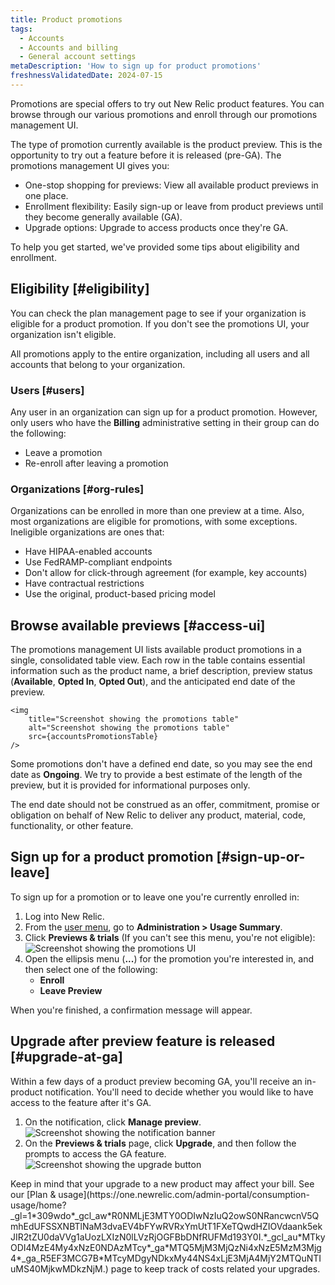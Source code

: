 ```yaml
---
title: Product promotions 
tags:
  - Accounts
  - Accounts and billing
  - General account settings
metaDescription: 'How to sign up for product promotions'
freshnessValidatedDate: 2024-07-15 
---
```









Promotions are special offers to try out New Relic product features. You can browse through our various promotions and enroll through our promotions management UI. 

The type of promotion currently available is the product preview. This is the opportunity to try out a feature before it is released (pre-GA). The promotions management UI gives you:

* One-stop shopping for previews: View all available product previews in one place.
* Enrollment flexibility: Easily sign-up or leave from product previews until they become generally available (GA).
* Upgrade options: Upgrade to access products once they're GA.

To help you get started, we've provided some tips about eligibility and enrollment.

## Eligibility [#eligibility]

You can check the plan management page to see if your organization is eligible for a product promotion. If you don't see the promotions UI, your organization isn't eligible.

All promotions apply to the entire organization, including all users and all accounts that belong to your organization.

### Users [#users]

Any user in an organization can sign up for a product promotion. However, only users who have the **Billing** administrative setting in their group can do the following: 

* Leave a promotion 
* Re-enroll after leaving a promotion

### Organizations [#org-rules]

Organizations can be enrolled in more than one preview at a time. Also, most organizations are eligible for promotions, with some exceptions. Ineligible organizations are ones that: 

* Have HIPAA-enabled accounts
* Use FedRAMP-compliant endpoints
* Don't allow for click-through agreement (for example, key accounts) 
* Have contractual restrictions
* Use the original, product-based pricing model

## Browse available previews [#access-ui]

The promotions management UI lists available product promotions in a single, consolidated table view. Each row in the table contains essential information such as the product name, a brief description, preview status (**Available**, **Opted In**, **Opted Out**), and the anticipated end date of the preview. 

    <img
        title="Screenshot showing the promotions table"
        alt="Screenshot showing the promotions table"
        src={accountsPromotionsTable}
    />

Some promotions don't have a defined end date, so you may see the end date as **Ongoing**. We try to provide a best estimate of the length of the preview, but it is provided for informational purposes only.

<Callout variant="important">
  The end date should not be construed as an offer, commitment, promise or obligation on behalf of New Relic to deliver any product, material, code, functionality, or other feature.
</Callout>

## Sign up for a product promotion [#sign-up-or-leave]

To sign up for a promotion or to leave one you're currently enrolled in: 

1. Log into New Relic.
2. From the [user menu](/docs/accounts/accounts-billing/general-account-settings/intro-account-settings), go to **Administration > Usage Summary**.
3. Click **Previews & trials** (If you can't see this menu, you're not eligible):
    <img
        title="Screenshot showing the promotions UI"
        alt="Screenshot showing the promotions UI"
        src={accountsPreviewsandTrials}
    />
4. Open the ellipsis menu (**...**) for the promotion you're interested in, and then select one of the following:
    * **Enroll**
    * **Leave Preview**

When you're finished, a confirmation message will appear. 

## Upgrade after preview feature is released [#upgrade-at-ga]

Within a few days of a product preview becoming GA, you'll receive an in-product notification. You'll need to decide whether you would like to have access to the feature after it's GA.

1. On the notification, click **Manage preview**.
    <img
        title="Screenshot showing the notification banner"
        alt="Screenshot showing the notification banner"
        src={accountsManagePreview}
    />
2. On the **Previews & trials** page, click **Upgrade**, and then follow the prompts to access the GA feature.
    <img
        title="Screenshot showing the upgrade button"
        alt="Screenshot showing the upgrade button"
        src={accountsPromoUpgradeButton}
    />

<Callout variant="tip">
  Keep in mind that your upgrade to a new product may affect your bill. See our [Plan & usage](https://one.newrelic.com/admin-portal/consumption-usage/home?_gl=1*309wdo*_gcl_aw*R0NMLjE3MTY0ODIwNzIuQ2owS0NRancwcnV5QmhEdUFSSXNBTlNaM3dvaEV4bFYwRVRxYmUtT1FXeTQwdHZIOVdaank5ekJIR2tZU0daVVg1aUozLXIzN0lLVzRjOGFBbDNfRUFMd193Y0I.*_gcl_au*MTkyODI4MzE4My4xNzE0NDAzMTcy*_ga*MTQ5MjM3MjQzNi4xNzE5MzM3Mjg4*_ga_R5EF3MCG7B*MTcyMDgyNDkxMy44NS4xLjE3MjA4MjY2MTQuNTIuMS40MjkwMDkzNjM.) page to keep track of costs related your upgrades.
</Callout>